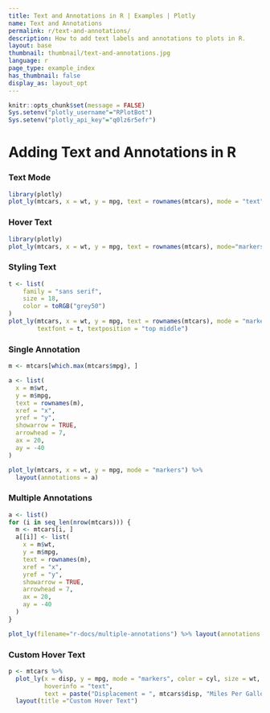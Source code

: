 ```yaml
---
title: Text and Annotations in R | Examples | Plotly
name: Text and Annotations
permalink: r/text-and-annotations/
description: How to add text labels and annotations to plots in R.
layout: base
thumbnail: thumbnail/text-and-annotations.jpg
language: r
page_type: example_index
has_thumbnail: false
display_as: layout_opt
---
```


```r
knitr::opts_chunk$set(message = FALSE)
Sys.setenv("plotly_username"="RPlotBot")
Sys.setenv("plotly_api_key"="q0lz6r5efr")
```

# Adding Text and Annotations in R

### Text Mode
```r
library(plotly)
plot_ly(mtcars, x = wt, y = mpg, text = rownames(mtcars), mode = "text")
```

### Hover Text
```r
library(plotly)
plot_ly(mtcars, x = wt, y = mpg, text = rownames(mtcars), mode="markers")
```

### Styling Text
```r
t <- list(
    family = "sans serif",
    size = 18,
    color = toRGB("grey50")
)
plot_ly(mtcars, x = wt, y = mpg, text = rownames(mtcars), mode = "markers+text",
        textfont = t, textposition = "top middle")
```

### Single Annotation
```r
m <- mtcars[which.max(mtcars$mpg), ]

a <- list(
  x = m$wt,
  y = m$mpg,
  text = rownames(m),
  xref = "x",
  yref = "y",
  showarrow = TRUE,
  arrowhead = 7,
  ax = 20,
  ay = -40
)

plot_ly(mtcars, x = wt, y = mpg, mode = "markers") %>%
  layout(annotations = a)
```

### Multiple Annotations
```r
a <- list()
for (i in seq_len(nrow(mtcars))) {
  m <- mtcars[i, ]
  a[[i]] <- list(
    x = m$wt,
    y = m$mpg,
    text = rownames(m),
    xref = "x",
    yref = "y",
    showarrow = TRUE,
    arrowhead = 7,
    ax = 20,
    ay = -40
  )
}

plot_ly(filename="r-docs/multiple-annotations") %>% layout(annotations = a)
```

### Custom Hover Text
```r
p <- mtcars %>% 
  plot_ly(x = disp, y = mpg, mode = "markers", color = cyl, size = wt, 
          hoverinfo = "text",
          text = paste("Displacement = ", mtcars$disp, "Miles Per Gallon = ", mtcars$mpg)) %>% 
  layout(title ="Custom Hover Text")
```

